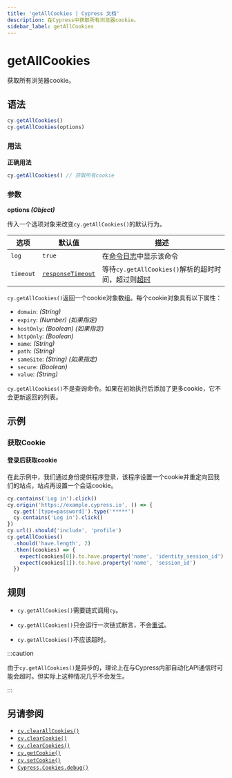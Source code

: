 ```yaml
---
title: 'getAllCookies | Cypress 文档'
description: 在Cypress中获取所有浏览器cookie。
sidebar_label: getAllCookies
---
```


<ProductHeading product="app" />

# getAllCookies

获取所有浏览器cookie。

## 语法

```javascript
cy.getAllCookies()
cy.getAllCookies(options)
```

### 用法

<Icon name="check-circle" color="green" /> **正确用法**

```javascript
cy.getAllCookies() // 获取所有cookie
```

### 参数

<Icon name="angle-right" /> **options _(Object)_**

传入一个选项对象来改变`cy.getAllCookies()`的默认行为。

| 选项      | 默认值                                                     | 描述                                                                         |
| --------- | ----------------------------------------------------------- | ----------------------------------------------------------------------------------- |
| `log`     | `true`                                                      | 在[命令日志](/app/core-concepts/open-mode#Command-Log)中显示该命令 |
| `timeout` | [`responseTimeout`](/app/references/configuration#Timeouts) | 等待`cy.getAllCookies()`解析的超时时间，超过则[超时](#Timeouts)     |

<HeaderYields />

`cy.getAllCookies()`返回一个cookie对象数组。每个cookie对象具有以下属性：

- `domain`: _(String)_
- `expiry`: _(Number)_ _(如果指定)_
- `hostOnly`: _(Boolean)_ _(如果指定)_
- `httpOnly`: _(Boolean)_
- `name`: _(String)_
- `path`: _(String)_
- `sameSite`: _(String)_ _(如果指定)_
- `secure`: _(Boolean)_
- `value`: _(String)_

`cy.getAllCookies()`不是查询命令。如果在初始执行后添加了更多cookie，它不会更新返回的列表。

## 示例

### 获取Cookie

#### 登录后获取cookie

在此示例中，我们通过身份提供程序登录，该程序设置一个cookie并重定向回我们的站点，站点再设置一个会话cookie。

```javascript
cy.contains('Log in').click()
cy.origin('https://example.cypress.io', () => {
  cy.get('[type=password]').type('*****')
  cy.contains('Log in').click()
})
cy.url().should('include', 'profile')
cy.getAllCookies()
  .should('have.length', 2)
  .then((cookies) => {
    expect(cookies[0]).to.have.property('name', 'identity_session_id')
    expect(cookies[1]).to.have.property('name', 'session_id')
  })
```

## 规则

<HeaderRequirements />

- `cy.getAllCookies()`需要链式调用`cy`。

<HeaderAssertions />

- `cy.getAllCookies()`只会运行一次链式断言，不会[重试](/app/core-concepts/retry-ability)。

<HeaderTimeouts />

- `cy.getAllCookies()`不应该超时。

:::caution

由于`cy.getAllCookies()`是异步的，理论上在与Cypress内部自动化API通信时可能会超时。但实际上这种情况几乎不会发生。

:::

## 另请参阅

- [`cy.clearAllCookies()`](/api/commands/clearallcookies)
- [`cy.clearCookie()`](/api/commands/clearcookie)
- [`cy.clearCookies()`](/api/commands/clearcookies)
- [`cy.getCookie()`](/api/commands/getcookie)
- [`cy.setCookie()`](/api/commands/setcookie)
- [`Cypress.Cookies.debug()`](/api/cypress-api/cookies)